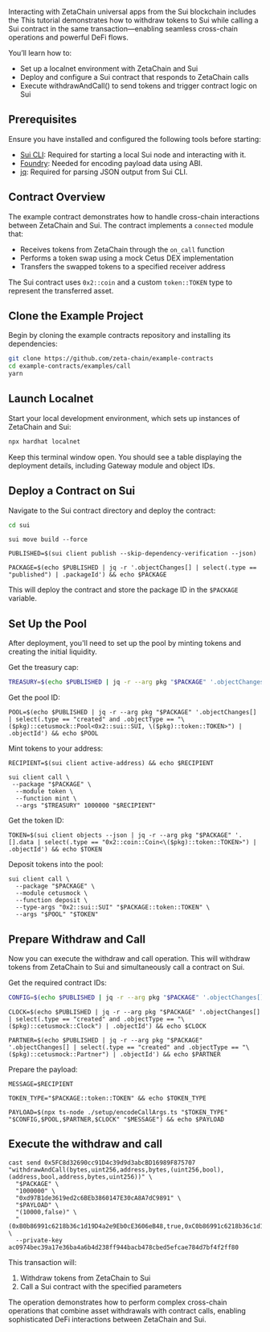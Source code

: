 Interacting with ZetaChain universal apps from the Sui blockchain includes the
This tutorial demonstrates how to withdraw tokens to Sui while calling a Sui
contract in the same transaction—enabling seamless cross-chain operations and
powerful DeFi flows.

You’ll learn how to:

- Set up a localnet environment with ZetaChain and Sui
- Deploy and configure a Sui contract that responds to ZetaChain calls
- Execute withdrawAndCall() to send tokens and trigger contract logic on Sui

## Prerequisites

Ensure you have installed and configured the following tools before starting:

- [Sui CLI](https://docs.sui.io/references/cli): Required for starting a local
  Sui node and interacting with it.
- [Foundry](https://getfoundry.sh/): Needed for encoding payload data using ABI.
- [jq](https://stedolan.github.io/jq/): Required for parsing JSON output from
  Sui CLI.

## Contract Overview

The example contract demonstrates how to handle cross-chain interactions between
ZetaChain and Sui. The contract implements a `connected` module that:

- Receives tokens from ZetaChain through the `on_call` function
- Performs a token swap using a mock Cetus DEX implementation
- Transfers the swapped tokens to a specified receiver address

The Sui contract uses `0x2::coin` and a custom `token::TOKEN` type to represent
the transferred asset.

## Clone the Example Project

Begin by cloning the example contracts repository and installing its
dependencies:

```bash
git clone https://github.com/zeta-chain/example-contracts
cd example-contracts/examples/call
yarn
```

## Launch Localnet

Start your local development environment, which sets up instances of ZetaChain
and Sui:

```bash
npx hardhat localnet
```

Keep this terminal window open. You should see a table displaying the deployment
details, including Gateway module and object IDs.

## Deploy a Contract on Sui

Navigate to the Sui contract directory and deploy the contract:

```bash
cd sui
```

```
sui move build --force
```

```
PUBLISHED=$(sui client publish --skip-dependency-verification --json)
```

```
PACKAGE=$(echo $PUBLISHED | jq -r '.objectChanges[] | select(.type == "published") | .packageId') && echo $PACKAGE
```

This will deploy the contract and store the package ID in the `$PACKAGE`
variable.

## Set Up the Pool

After deployment, you'll need to set up the pool by minting tokens and creating
the initial liquidity.

Get the treasury cap:

```bash
TREASURY=$(echo $PUBLISHED | jq -r --arg pkg "$PACKAGE" '.objectChanges[] | select(.type == "created" and .objectType == "0x2::coin::TreasuryCap<\($pkg)::token::TOKEN>") | .objectId') && echo $TREASURY
```

Get the pool ID:

```
POOL=$(echo $PUBLISHED | jq -r --arg pkg "$PACKAGE" '.objectChanges[] | select(.type == "created" and .objectType == "\($pkg)::cetusmock::Pool<0x2::sui::SUI, \($pkg)::token::TOKEN>") | .objectId') && echo $POOL
```

Mint tokens to your address:

```
RECIPIENT=$(sui client active-address) && echo $RECIPIENT
```

```
sui client call \
 --package "$PACKAGE" \
  --module token \
  --function mint \
  --args "$TREASURY" 1000000 "$RECIPIENT"
```

Get the token ID:

```
TOKEN=$(sui client objects --json | jq -r --arg pkg "$PACKAGE" '.[].data | select(.type == "0x2::coin::Coin<\($pkg)::token::TOKEN>") | .objectId') && echo $TOKEN
```

Deposit tokens into the pool:

```
sui client call \
  --package "$PACKAGE" \
  --module cetusmock \
  --function deposit \
  --type-args "0x2::sui::SUI" "$PACKAGE::token::TOKEN" \
  --args "$POOL" "$TOKEN"
```

## Prepare Withdraw and Call

Now you can execute the withdraw and call operation. This will withdraw tokens
from ZetaChain to Sui and simultaneously call a contract on Sui.

Get the required contract IDs:

```bash
CONFIG=$(echo $PUBLISHED | jq -r --arg pkg "$PACKAGE" '.objectChanges[] | select(.type == "created" and .objectType == "\($pkg)::cetusmock::GlobalConfig") | .objectId') && echo $CONFIG
```

```
CLOCK=$(echo $PUBLISHED | jq -r --arg pkg "$PACKAGE" '.objectChanges[] | select(.type == "created" and .objectType == "\($pkg)::cetusmock::Clock") | .objectId') && echo $CLOCK
```

```
PARTNER=$(echo $PUBLISHED | jq -r --arg pkg "$PACKAGE" '.objectChanges[] | select(.type == "created" and .objectType == "\($pkg)::cetusmock::Partner") | .objectId') && echo $PARTNER
```

Prepare the payload:

```
MESSAGE=$RECIPIENT
```

```
TOKEN_TYPE="$PACKAGE::token::TOKEN" && echo $TOKEN_TYPE
```

```
PAYLOAD=$(npx ts-node ./setup/encodeCallArgs.ts "$TOKEN_TYPE" "$CONFIG,$POOL,$PARTNER,$CLOCK" "$MESSAGE") && echo $PAYLOAD
```

## Execute the withdraw and call

```
cast send 0x5FC8d32690cc91D4c39d9d3abcBD16989F875707 "withdrawAndCall(bytes,uint256,address,bytes,(uint256,bool),(address,bool,address,bytes,uint256))" \
  "$PACKAGE" \
  "1000000" \
  "0xd97B1de3619ed2c6BEb3860147E30cA8A7dC9891" \
  "$PAYLOAD" \
  "(10000,false)" \
  "(0xB0b86991c6218b36c1d19D4a2e9Eb0cE3606eB48,true,0xC0b86991c6218b36c1d19D4a2e9Eb0cE3606eB49,0xdeadbeef,50000)" \
  --private-key ac0974bec39a17e36ba4a6b4d238ff944bacb478cbed5efcae784d7bf4f2ff80
```

This transaction will:

1. Withdraw tokens from ZetaChain to Sui
2. Call a Sui contract with the specified parameters

The operation demonstrates how to perform complex cross-chain operations that
combine asset withdrawals with contract calls, enabling sophisticated DeFi
interactions between ZetaChain and Sui.
